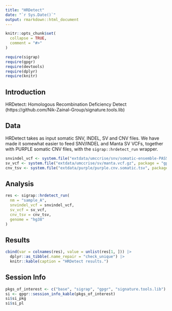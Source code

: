 ```yaml
---
title: "HRDetect"
date: "`r Sys.Date()`"
output: rmarkdown::html_document
---
```


```r
knitr::opts_chunk$set(
  collapse = TRUE,
  comment = "#>"
)
```

```r
require(sigrap)
require(gpgr)
require(devtools)
require(dplyr)
require(knitr)
```

## Introduction

HRDetect: Homologous Recombination Deficiency Detect
(https://github.com/Nik-Zainal-Group/signature.tools.lib)

## Data

HRDetect takes as input somatic SNV, INDEL, SV and CNV files. We have made it
somewhat easier to feed SNV/INDEL and Manta SV VCFs, together with PURPLE somatic CNV files,
with the `sigrap::hrdetect_run` wrapper.


```r
snvindel_vcf <- system.file("extdata/umccrise/snv/somatic-ensemble-PASS.vcf.gz", package = "gpgr")
sv_vcf <- system.file("extdata/umccrise/sv/manta.vcf.gz", package = "gpgr")
cnv_tsv <- system.file("extdata/purple/purple.cnv.somatic.tsv", package = "gpgr")
```

## Analysis

```r
res <- sigrap::hrdetect_run(
  nm = "sample_A",
  snvindel_vcf = snvindel_vcf,
  sv_vcf = sv_vcf,
  cnv_tsv = cnv_tsv,
  genome = "hg38"
)
```

## Results

```r
cbind(var = colnames(res), value = unlist(res[1, ])) |>
  dplyr::as_tibble(.name_repair = "check_unique") |>
  knitr::kable(caption = "HRDetect results.")
```

## Session Info

```r
pkgs_of_interest <- c("base", "sigrap", "gpgr", "signature.tools.lib")
si <- gpgr::session_info_kable(pkgs_of_interest)
si$si_pkg
si$si_pl
```
